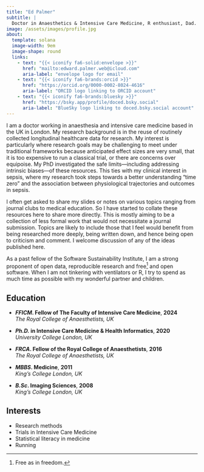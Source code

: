 ```yaml
---
title: "Ed Palmer"
subtitle: |
  Doctor in Anaesthetics & Intensive Care Medicine, R enthusiast, Dad.
image: /assets/images/profile.jpg
about:
  template: solana
  image-width: 9em
  image-shape: round
  links:
    - text: "{{< iconify fa6-solid:envelope >}}"
      href: "mailto:edward.palmer.web@icloud.com"
      aria-label: "envelope logo for email"
    - text: "{{< iconify fa6-brands:orcid >}}"
      href: "https://orcid.org/0000-0002-8024-4616"
      aria-label: "ORCID logo linking to ORCID account"
    - text: "{{< iconify fa6-brands:bluesky >}}"
      href: "https://bsky.app/profile/doced.bsky.social"
      aria-label: "BlueSky logo linking to doced.bsky.social account"
---
```


I am a doctor working in anaesthesia and intensive care medicine based in the UK in London.
My research background is in the reuse of routinely collected longitudinal healthcare data for research.
My interest is particularly where research goals may be challenging to meet under traditional frameworks because anticipated effect sizes are very small, that it is too expensive to run a classical trial, or there are concerns over equipoise.
My PhD investigated the safe limits---including addressing intrinsic biases---of these resources.
This ties with my clinical interest in sepsis, where my research took steps towards a better understanding "time zero" and the association between physiological trajectories and outcomes in sepsis.

I often get asked to share my slides or notes on various topics ranging from journal clubs to medical education.
So I have started to collate these resources here to share more directly.
This is mostly aiming to be a collection of less formal work that would not necessitate a journal submission.
Topics are likely to include those that I feel would benefit from being researched more deeply, being written down, and hence being open to criticism and comment.
I welcome discussion of any of the ideas published here.

As a past fellow of the Software Sustainability Institute, I am a strong proponent of open data, reproducible research and free[^1] and open software.
When I am not tinkering with ventilators or R, I try to spend as much time as possible with my wonderful partner and children.

[^1]:Free as in freedom.

:::: {.grid}

::: {.g-col-12 .g-col-md-8 style="text-align: left;"}
## Education

- **_FFICM_. Fellow of The Faculty of Intensive Care Medicine**, **2024**  
  *The Royal College of Anaesthetists, UK*

- **_Ph.D._ in Intensive Care Medicine & Health Informatics**, **2020**  
  *University College London, UK*

- **_FRCA_. Fellow of the Royal College of Anaesthetists**, **2016**  
  *The Royal College of Anaesthetists, UK*

- **_MBBS_. Medicine**, **2011**  
  *King's College London, UK*

- **_B.Sc_. Imaging Sciences**, **2008**  
  *King's College London, UK*
:::

::: {.g-col-12 .g-col-md-4 style="text-align: left;"}
## Interests

- Research methods
- Trials in Intensive Care Medicine
- Statistical literacy in medicine
- Running
:::

::::